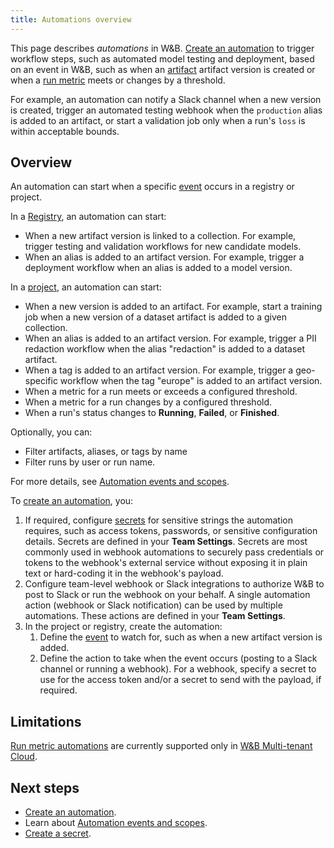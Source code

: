 ```yaml
---
title: Automations overview
---
```


<Info>
<EnterpriseCloudOnly/>
</Info>

This page describes _automations_ in W&B. [Create an automation](/models/automations/create-automations/) to trigger workflow steps, such as automated model testing and deployment, based on an event in W&B, such as when an [artifact](/models/artifacts/) artifact version is created or when a [run metric](/models/runs/) meets or changes by a threshold.

For example, an automation can notify a Slack channel when a new version is created, trigger an automated testing webhook when the `production` alias is added to an artifact, or start a validation job only when a run's `loss` is within acceptable bounds.

## Overview
An automation can start when a specific [event](/models/automations/automation-events/) occurs in a registry or project.

In a [Registry](/models/registry/), an automation can start:
- When a new artifact version is linked to a collection. For example, trigger testing and validation workflows for new candidate models.
- When an alias is added to an artifact version. For example, trigger a deployment workflow when an alias is added to a model version.

In a [project](/models/track/project-page/), an automation can start:
- When a new version is added to an artifact. For example, start a training job when a new version of a dataset artifact is added to a given collection.
- When an alias is added to an artifact version. For example, trigger a PII redaction workflow when the alias "redaction" is added to a dataset artifact.
- When a tag is added to an artifact version. For example, trigger a geo-specific workflow when the tag "europe" is added to an artifact version.
- When a metric for a run meets or exceeds a configured threshold.
- When a metric for a run changes by a configured threshold.
- When a run's status changes to **Running**, **Failed**, or **Finished**.

Optionally, you can:
- Filter artifacts, aliases, or tags by name
- Filter runs by user or run name.

For more details, see [Automation events and scopes](/models/automations/automation-events/).

To [create an automation](/models/automations/create-automations/), you:

1. If required, configure [secrets](/platform/secrets/) for sensitive strings the automation requires, such as access tokens, passwords, or sensitive configuration details. Secrets are defined in your **Team Settings**. Secrets are most commonly used in webhook automations to securely pass credentials or tokens to the webhook's external service without exposing it in plain text or hard-coding it in the webhook's payload.
1. Configure team-level webhook or Slack integrations to authorize W&B to post to Slack or run the webhook on your behalf. A single automation action (webhook or Slack notification) can be used by multiple automations. These actions are defined in your **Team Settings**.
1. In the project or registry, create the automation:
    1. Define the [event](#automation-events) to watch for, such as when a new artifact version is added. 
    1. Define the action to take when the event occurs (posting to a Slack channel or running a webhook). For a webhook, specify a secret to use for the access token and/or a secret to send with the payload, if required.

## Limitations
[Run metric automations](/models/automations/automation-events/#run-metrics-events) are currently supported only in [W&B Multi-tenant Cloud](/platform/hosting/#wb-multi-tenant-cloud).

## Next steps
- [Create an automation](/models/automations/create-automations/).
- Learn about [Automation events and scopes](/models/automations/automation-events/).
- [Create a secret](/platform/secrets/).
